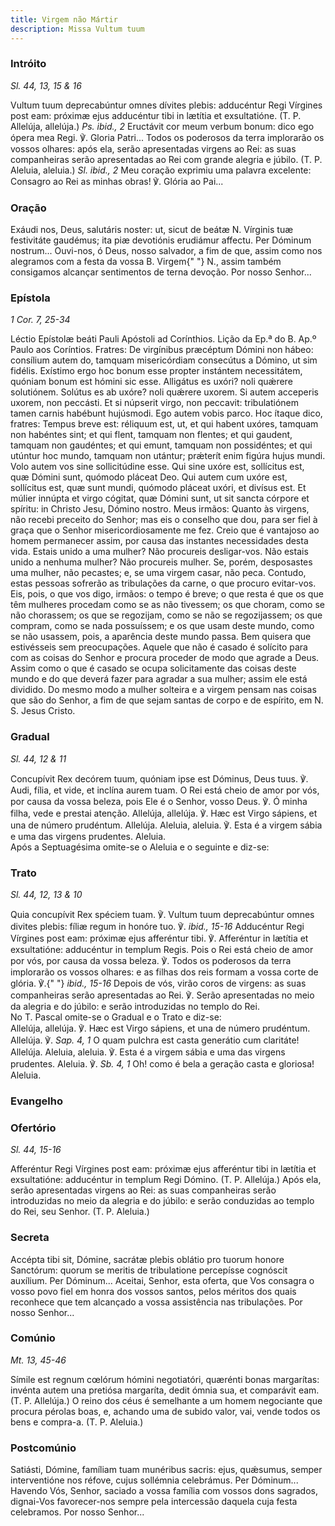 ```yaml
---
title: Virgem não Mártir
description: Missa Vultum tuum
---
```


### Intróito

<em>Sl. 44, 13, 15 & 16</em>

<div class="side-by-side not-content">
  <span>
    Vultum tuum deprecabúntur omnes dívites plebis: adducéntur Regi Vírgines
    post eam: próximæ ejus adducéntur tibi in lætítia et exsultatióne. (T. P.
    Allelúja, allelúja.) <em>Ps. ibid., 2</em> Eructávit cor meum verbum bonum:
    dico ego ópera mea Regi. ℣. Gloria Patri... Todos os poderosos da terra
    implorarão os vossos olhares: após ela, serão apresentadas virgens ao Rei:
    as suas companheiras serão apresentadas ao Rei com grande alegria e júbilo.
    (T. P. Aleluia, aleluia.) <em>Sl. ibid., 2</em>
    Meu coração exprimiu uma palavra excelente: Consagro ao Rei as minhas obras!
    ℣. Glória ao Pai...
  </span>
</div>

### Oração

<div class="side-by-side not-content">
  <span>
    Exáudi nos, Deus, salutáris noster: ut, sicut de beátæ
    <span class="text-red-500">N.</span> Vírginis tuæ festivitáte gaudémus; ita piæ
    devotiónis erudiámur affectu. Per Dóminum nostrum... Ouvi-nos, ó Deus, nosso
    salvador, a fim de que, assim como nos alegramos com a festa da vossa B. Virgem{" "}
    <span class="text-red-500">N.</span>, assim também consigamos alcançar sentimentos
    de terna devoção. Por nosso Senhor...
  </span>
</div>

### Epístola

<em>1 Cor. 7, 25-34</em>

<div class="side-by-side not-content">
  <span>Léctio Epístolæ beáti Pauli Apóstoli ad Corínthios.</span>
  <span>Lição da Ep.ª do B. Ap.º Paulo aos Coríntios.</span>
  <span>
    Fratres: De virgínibus præcéptum Dómini non hábeo: consílium autem do,
    tamquam misericórdiam consecútus a Dómino, ut sim fidélis. Exístimo ergo hoc
    bonum esse propter instántem necessitátem, quóniam bonum est hómini sic
    esse. Alligátus es uxóri? noli quǽrere solutiónem. Solútus es ab uxóre? noli
    quǽrere uxorem. Si autem acceperis uxorem, non peccásti. Et si núpserit
    virgo, non peccavit: tribulatiónem tamen carnis habébunt hujúsmodi. Ego
    autem vobis parco. Hoc ítaque dico, fratres: Tempus breve est: réliquum est,
    ut, et qui habent uxóres, tamquam non habéntes sint; et qui flent, tamquam
    non flentes; et qui gaudent, tamquam non gaudéntes; et qui emunt, tamquam
    non possidéntes; et qui utúntur hoc mundo, tamquam non utántur; prǽterít
    enim figúra hujus mundi. Volo autem vos sine sollicitúdine esse. Qui sine
    uxóre est, sollícitus est, quæ Dómini sunt, quómodo pláceat Deo. Qui autem
    cum uxóre est, sollícitus est, quæ sunt mundi, quómodo pláceat uxóri, et
    divísus est. Et múlier innúpta et virgo cógitat, quæ Dómini sunt, ut sit
    sancta córpore et spíritu: in Christo Jesu, Dómino nostro. Meus irmãos:
    Quanto às virgens, não recebi preceito do Senhor; mas eis o conselho que
    dou, para ser fiel à graça que o Senhor misericordiosamente me fez. Creio
    que é vantajoso ao homem permanecer assim, por causa das instantes
    necessidades desta vida. Estais unido a uma mulher? Não procureis
    desligar-vos. Não estais unido a nenhuma mulher? Não procureis mulher. Se,
    porém, desposastes uma mulher, não pecastes; e, se uma virgem casar, não
    peca. Contudo, estas pessoas sofrerão as tribulações da carne, o que procuro
    evitar-vos. Eis, pois, o que vos digo, irmãos: o tempo é breve; o que resta
    é que os que têm mulheres procedam como se as não tivessem; os que choram,
    como se não chorassem; os que se regozijam, como se não se regozijassem; os
    que compram, como se nada possuíssem; e os que usam deste mundo, como se não
    usassem, pois, a aparência deste mundo passa. Bem quisera que estivésseis
    sem preocupações. Aquele que não é casado é solícito para com as coisas do
    Senhor e procura proceder de modo que agrade a Deus. Assim como o que é
    casado se ocupa solicitamente das coisas deste mundo e do que deverá fazer
    para agradar a sua mulher; assim ele está dividido. Do mesmo modo a mulher
    solteira e a virgem pensam nas coisas que são do Senhor, a fim de que sejam
    santas de corpo e de espírito, em N. S. Jesus Cristo.
  </span>
</div>

### Gradual

<em>Sl. 44, 12 & 11</em>

<div class="side-by-side not-content">
  <span>
    Concupívit Rex decórem tuum, quóniam ipse est Dóminus, Deus tuus. ℣. Audi,
    fília, et vide, et inclína aurem tuam. O Rei está cheio de amor por vós, por
    causa da vossa beleza, pois Ele é o Senhor, vosso Deus. ℣. Ó minha filha,
    vede e prestai atenção. Allelúja, allelúja. ℣. Hæc est Virgo sápiens, et una
    de número prudéntum. Allelúja. Aleluia, aleluia. ℣. Esta é a virgem sábia e
    uma das virgens prudentes. Aleluia.
  </span>
</div>

<aside>Após a Septuagésima omite-se o Aleluia e o seguinte e diz-se:</aside>

### Trato

<em>Sl. 44, 12, 13 & 10</em>

<div class="side-by-side not-content">
  <span>
    Quia concupívit Rex spéciem tuam. ℣. Vultum tuum deprecabúntur omnes divites
    plebis: fíliæ regum in honóre tuo. ℣. <em>ibid., 15-16</em> Adducéntur Regi
    Vírgines post eam: próximæ ejus afferéntur tibi. ℣. Afferéntur in lætítia et
    exsultatióne: adducéntur in templum Regis. Pois o Rei está cheio de amor por
    vós, por causa da vossa beleza. ℣. Todos os poderosos da terra implorarão os
    vossos olhares: e as filhas dos reis formam a vossa corte de glória. ℣.{" "}
    <em>ibid., 15-16</em> Depois de vós, virão coros de virgens: as suas
    companheiras serão apresentadas ao Rei. ℣. Serão apresentadas no meio da
    alegria e do júbilo: e serão introduzidas no templo do Rei.
  </span>
</div>

<aside>No T. Pascal omite-se o Gradual e o Trato e diz-se:</aside>

<div class="side-by-side not-content">
  <span>
    Allelúja, allelúja. ℣. Hæc est Virgo sápiens, et una de número prudéntum.
    Allelúja. ℣. <em>Sap. 4, 1</em> O quam pulchra est casta generátio cum
    claritáte! Allelúja. Aleluia, aleluia. ℣. Esta é a virgem sábia e uma das
    virgens prudentes. Aleluia. ℣. <em>Sb. 4, 1</em> Oh! como é bela a geração
    casta e gloriosa! Aleluia.
  </span>
</div>


### Evangelho

<LinkCard
  title="Evangelho Virgens Mártires"
  href="/missal/comum/17virgensmartires1#evangelho"
/>

### Ofertório

<em>Sl. 44, 15-16</em>

<div class="side-by-side not-content">
  <span>
    Afferéntur Regi Vírgines post eam: próximæ ejus afferéntur tibi in lætítia
    et exsultatióne: adducéntur in templum Regi Dómino. (T. P. Allelúja.) Após
    ela, serão apresentadas virgens ao Rei: as suas companheiras serão
    introduzidas no meio da alegria e do júbilo: e serão conduzidas ao templo do
    Rei, seu Senhor. (T. P. Aleluia.)
  </span>
</div>

### Secreta

<div class="side-by-side not-content">
  <span>
    Accépta tibi sit, Dómine, sacrátæ plebis oblátio pro tuorum honore
    Sanctórum: quorum se meritis de tribulatione percepísse cognóscit auxílium.
    Per Dóminum... Aceitai, Senhor, esta oferta, que Vos consagra o vosso povo
    fiel em honra dos vossos santos, pelos méritos dos quais reconhece que tem
    alcançado a vossa assistência nas tribulações. Por nosso Senhor...
  </span>
</div>

### Comúnio

<em>Mt. 13, 45-46</em>

<div class="side-by-side not-content">
  <span>
    Símile est regnum cœlórum hómini negotiatóri, quærénti bonas margarítas:
    invénta autem una pretiósa margaríta, dedit ómnia sua, et comparávit eam.
    (T. P. Allelúja.) O reino dos céus é semelhante a um homem negociante que
    procura pérolas boas, e, achando uma de subido valor, vai, vende todos os
    bens e compra-a. (T. P. Aleluia.)
  </span>
</div>

### Postcomúnio

<div class="side-by-side not-content">
  <span>
    Satiásti, Dómine, famíliam tuam munéribus sacris: ejus, quǽsumus, semper
    interventióne nos réfove, cujus sollémnia celebrámus. Per Dóminum... Havendo
    Vós, Senhor, saciado a vossa família com vossos dons sagrados, dignai-Vos
    favorecer-nos sempre pela intercessão daquela cuja festa celebramos. Por
    nosso Senhor...
  </span>
</div>
